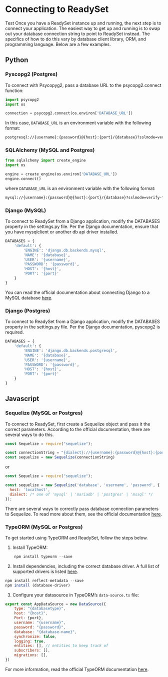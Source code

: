 # Connecting to ReadySet

Test Once you have a ReadySet instance up and running, the next step is to connect your application. The easiest way to get up and
running is to swap out your database connection string to point to ReadySet instead. The specifics of how to do this vary by
database client library, ORM, and programming language. Below are a few examples.


## Python

### Pyscopg2 (Postgres)

To connect with Psycopyg2, pass a database URL to the psycopg2.connect function:

```python
import psycopg2
import os

connection = psycopg2.connect(os.environ['DATABASE_URL'])
```

In this case, `DATABASE_URL` is an environment variable with the following format:

```sh
postgresql://{username}:{password}@{host}:{port}/{database}?sslmode=verify-full&sslrootcert={root-cert}
```

### SQLAlchemy (MySQL and Postgres)

```python
from sqlalchemy import create_engine
import os

engine = create_engine(os.environ['DATABASE_URL'])
engine.connect()
```

where `DATABASE_URL` is an environment variable with the following format:

```sh
mysql://{username}:{password}@{host}:{port}/{database}?sslmode=verify-full&sslrootcert={root-cert}
```

### Django (MySQL)
To connect to ReadySet from a Django application, modify the DATABASES property in the settings.py file. Per the Django documentation, ensure that you have mysqlclient or another db api driver installed.

```python
DATABASES = {
    'default': {
        'ENGINE': 'django.db.backends.mysql',
        'NAME': '{database}',
        'USER': '{username}',
        'PASSWORD': '{password}',
        'HOST': '{host}',
        'PORT': '{port}'
    }
}

```

You can read the official documentation about connecting Django to a MySQL database [here](https://docs.djangoproject.com/en/4.0/ref/databases/#connecting-to-the-database).

### Django (Postgres)

To connect to ReadySet from a Django application, modify the DATABASES property in the settings.py file. Per the Django documentation, pyscopg2 is required.

```python
DATABASES = {
    'default': {
        'ENGINE': 'django.db.backends.postgresql',
        'NAME': '{database}',
        'USER': '{username}',
        'PASSWORD': '{password}',
        'HOST': '{host}',
        'PORT': '{port}'
    }
}

```


## Javascript

### Sequelize (MySQL or Postgres)

To connect to ReadySet, first create a Sequelize object and pass it the correct parameters. According to the official documentation, there are several ways to do this.

```js
const Sequelize = require("sequelize");

const connectionString = "{dialect}://{username}:{password}@{host}:{port}/{database}"
const sequelize = new Sequelize(connectionString)
```

or

```js
const Sequelize = require("sequelize");

const sequelize = new Sequelize('database', 'username', 'password', {
  host: 'localhost',
  dialect: /* one of 'mysql' | 'mariadb' | 'postgres' | 'mssql' */
});
```

There are several ways to correctly pass database connection parameters to Sequelize. To read more about them, see the official documentation [here](https://sequelize.org/).


### TypeORM (MySQL or Postgres)
To get started using TypeORM and ReadySet, follow the steps below.

1) Install TypeORM:

```javascript
    npm install typeorm --save
```

2) Install dependencies, including the correct database driver. A full list of supported drivers is listed [here](https://typeorm.io/#installation).

```js
npm install reflect-metadata --save
npm install (database-driver)
```

3) Configure your datasource in TypeORM’s `data-source.ts` file:

```js
export const AppDataSource = new DataSource({
    type: "{databasetype}",
    host: "{host}",
    Port: {port},
    username: "{username}",
    password: "{password}",
    database: "{database-name}",
    synchronize: false,
    logging: true,
    entities: [], // entities to keep track of
    subscribers: [],
    migrations: [],
})
```

For more information, read the official TypeORM documentation [here](https://typeorm.io/).
